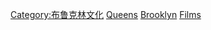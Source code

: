 
[[Category:布鲁克林文化|Category:布鲁克林文化]]
[[Category:長島背景電影|Queens]]
[[Category:紐約市背景電影|Brooklyn]]
[[Category:布鲁克林背景作品|Films]]